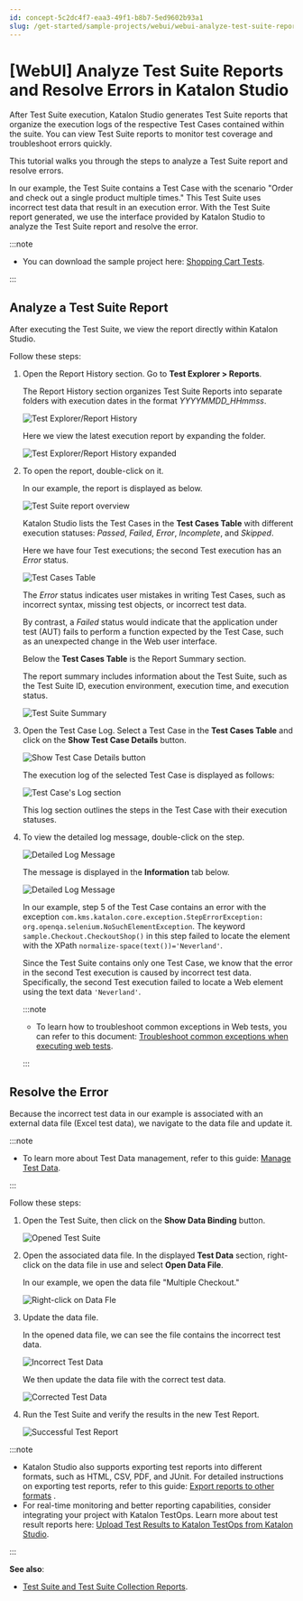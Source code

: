 ```yaml
---
id: concept-5c2dc4f7-eaa3-49f1-b8b7-5ed9602b93a1
slug: /get-started/sample-projects/webui/webui-analyze-test-suite-reports-and-resolve-errors-in-katalon-studio
---
```


# \[WebUI\] Analyze Test Suite Reports and Resolve Errors in Katalon Studio

After Test Suite execution, Katalon Studio generates Test Suite reports that organize the execution logs of the respective Test Cases contained within the suite. You can view Test Suite reports to monitor test coverage and troubleshoot errors quickly.

This tutorial walks you through the steps to analyze a Test Suite report and resolve errors.

In our example, the Test Suite contains a Test Case with the scenario "Order and check out a single product multiple times." This Test Suite uses incorrect test data that result in an execution error. With the Test Suite report generated, we use the interface provided by Katalon Studio to analyze the Test Suite report and resolve the error.


:::note

-   You can download the sample project here: [Shopping Cart Tests](https://github.com/katalon-studio-samples/shopping-cart-tests).


:::

## Analyze a Test Suite Report

After executing the Test Suite, we view the report directly within Katalon Studio.

Follow these steps:

1.  Open the Report History section. Go to **Test Explorer &gt; Reports**.

    The Report History section organizes Test Suite Reports into separate folders with execution dates in the format *YYYYMMDD\_HHmmss*.

    <img src="https://github.com/katalon-studio/docs-images/raw/master/katalon-studio/tutorials/webui-view-and-analyze-test-suite-reports/KS-Reports-Section-overview.png" alt="Test Explorer/Report History" />

    Here we view the latest execution report by expanding the folder.

    <img src="https://github.com/katalon-studio/docs-images/raw/master/katalon-studio/tutorials/webui-view-and-analyze-test-suite-reports/KS-Reports-Section-expand-folder.png" alt="Test Explorer/Report History expanded" />

2.  To open the report, double-click on it.

    In our example, the report is displayed as below.

    <img src="https://github.com/katalon-studio/docs-images/raw/master/katalon-studio/tutorials/webui-view-and-analyze-test-suite-reports/KS-Displayed-Test-Suite-reports.png" alt="Test Suite report overview" />

    Katalon Studio lists the Test Cases in the **Test Cases Table** with different execution statuses: *Passed*, *Failed*, *Error*, *Incomplete*, and *Skipped*.

    Here we have four Test executions; the second Test execution has an *Error* status.

    <img src="https://github.com/katalon-studio/docs-images/raw/master/katalon-studio/tutorials/webui-view-and-analyze-test-suite-reports/KS-Test-Cases-Table.png" alt="Test Cases Table" />

    The *Error* status indicates user mistakes in writing Test Cases, such as incorrect syntax, missing test objects, or incorrect test data.

    By contrast, a *Failed* status would indicate that the application under test \(AUT\) fails to perform a function expected by the Test Case, such as an unexpected change in the Web user interface.

    Below the **Test Cases Table** is the Report Summary section.

    The report summary includes information about the Test Suite, such as the Test Suite ID, execution environment, execution time, and execution status.

    <img src="https://github.com/katalon-studio/docs-images/raw/master/katalon-studio/tutorials/webui-view-and-analyze-test-suite-reports/KS-Test-Suite-Report-Summary.png" alt="Test Suite Summary" />

3.  Open the Test Case Log. Select a Test Case in the **Test Cases Table** and click on the **Show Test Case Details** button.

    <img src="https://github.com/katalon-studio/docs-images/raw/master/katalon-studio/tutorials/webui-view-and-analyze-test-suite-reports/KS-Test-Suite-Reports-Show-Test-Cases-Details-button.png" alt="Show Test Case Details button" />

    The execution log of the selected Test Case is displayed as follows:

    <img src="https://github.com/katalon-studio/docs-images/raw/master/katalon-studio/tutorials/webui-view-and-analyze-test-suite-reports/KS-Test-Suite-Report-Displayed-Test-Case-Log.png" alt="Test Case's Log section" />

    This log section outlines the steps in the Test Case with their execution statuses.

4.  To view the detailed log message, double-click on the step.

    <img src="https://github.com/katalon-studio/docs-images/raw/master/katalon-studio/tutorials/webui-view-and-analyze-test-suite-reports/KS-Test-Suite-Report-Detailed-Log-Message.png" alt="Detailed Log Message" />

    The message is displayed in the **Information** tab below.

    <img src="https://github.com/katalon-studio/docs-images/raw/master/katalon-studio/tutorials/webui-view-and-analyze-test-suite-reports/KS-Test-Report-Log-Message.png" alt="Detailed Log Message" />

    In our example, step 5 of the Test Case contains an error with the exception <code>com.kms.katalon.core.exception.StepErrorException: org.openqa.selenium.NoSuchElementException</code>. The keyword <code>sample.Checkout.CheckoutShop()</code> in this step failed to locate the element with the XPath <code>normalize-space(text())='Neverland'</code>.

    Since the Test Suite contains only one Test Case, we know that the error in the second Test execution is caused by incorrect test data. Specifically, the second Test execution failed to locate a Web element using the text data <code>'Neverland'</code>.

    
    :::note

    -   To learn how to troubleshoot common exceptions in Web tests, you can refer to this document: [Troubleshoot common exceptions when executing web tests](/create-tests/troubleshooting-for-test-creation/troubleshoot-web-automated-testing/troubleshoot-web-test-execution-exceptions-overview).

    :::


## Resolve the Error

Because the incorrect test data in our example is associated with an external data file \(Excel test data\), we navigate to the data file and update it.


:::note

-   To learn more about Test Data management, refer to this guide: [Manage Test Data](/create-tests/data-driven-testing/manage-test-data).

:::

Follow these steps:

1.  Open the Test Suite, then click on the **Show Data Binding** button.

    <img src="https://github.com/katalon-studio/docs-images/raw/master/katalon-studio/tutorials/webui-view-and-analyze-test-suite-reports/830-show-data-binding.png" alt="Opened Test Suite" />

2.  Open the associated data file. In the displayed **Test Data** section, right-click on the data file in use and select **Open Data File**.

    In our example, we open the data file "Multiple Checkout."

    <img src="https://github.com/katalon-studio/docs-images/raw/master/katalon-studio/tutorials/webui-view-and-analyze-test-suite-reports/830-open-multiple-checkout.png" alt="Right-click on Data Fle" />

3.  Update the data file.

    In the opened data file, we can see the file contains the incorrect test data.

    <img src="https://github.com/katalon-studio/docs-images/raw/master/katalon-studio/tutorials/webui-view-and-analyze-test-suite-reports/KS-Incorrect-Data-File.png" alt="Incorrect Test Data" />

    We then update the data file with the correct test data.

    <img src="https://github.com/katalon-studio/docs-images/raw/master/katalon-studio/tutorials/webui-view-and-analyze-test-suite-reports/KS-Correct-Data-File.png" alt="Corrected Test Data" />

4.  Run the Test Suite and verify the results in the new Test Report.

    <img src="https://github.com/katalon-studio/docs-images/raw/master/katalon-studio/tutorials/webui-view-and-analyze-test-suite-reports/KS-Displayed-Successful-Test-Suite-reports.png" alt="Successful Test Report" />



:::note

-   Katalon Studio also supports exporting test reports into different formats, such as HTML, CSV, PDF, and JUnit. For detailed instructions on exporting test reports, refer to this guide: [Export reports to other formats](/analyze/reports/view-test-reports/view-test-reports-in-katalon-studio/view-test-suite-and-test-suite-collection-reports-in-katalon-studio#) .
-   For real-time monitoring and better reporting capabilities, consider integrating your project with Katalon TestOps. Learn more about test result reports here: [Upload Test Results to Katalon TestOps from Katalon Studio](/analyze/reports/upload-test-reports/upload-test-results-from-katalon-studio-to-katalon-testops-manually).

:::

**See also**:

-   [Test Suite and Test Suite Collection Reports](/analyze/reports/view-test-reports/view-test-reports-in-katalon-studio/view-test-suite-and-test-suite-collection-reports-in-katalon-studio).